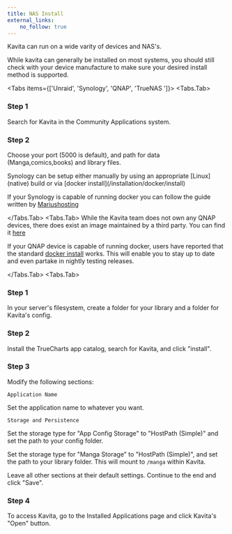```yaml
---
title: NAS Install
external_links:
    no_follow: true
---
```



Kavita can run on a wide varity of devices and NAS's. 

<Callout type="info">
While kavita can generally be installed on most systems, you should still check with your device manufacture to make sure your desired install method is supported.
</Callout>

<Tabs items={['Unraid', 'Synology', 'QNAP', 'TrueNAS ']}>
  <Tabs.Tab>
<Steps>
### Step 1
 
Search for Kavita in the Community Applications system. 
 
### Step 2
 
Choose your port (5000 is default), and path for data (Manga,comics,books) and library files.

</Steps>
  </Tabs.Tab>
  <Tabs.Tab>
Synology can be setup either manually by using an appropriate [Linux](native) build or via [docker install](/installation/docker/install)

If your Synology is capable of running docker you can follow the guide written by [Mariushosting](https://mariushosting.com/how-to-install-kavita-on-your-synology-nas/)

  </Tabs.Tab>
<Tabs.Tab>
While the Kavita team does not own any QNAP devices, there does exist an image maintained by a third party.
You can find it [here](https://www.forum-nas.fr/threads/kavita-net-apache80-0-5-1-1-a-fast-feature-rich-cross-platform-reading-server.16507/) 

If your QNAP device is capable of running docker, users have reported that the standard [docker install](/installation/docker/install) works. This will enable you to stay up to date and even partake in nightly testing releases. 

</Tabs.Tab>
<Tabs.Tab>
<Steps>

### Step 1 

In your server's filesystem, create a folder for your library and a folder for Kavita's config.

### Step 2 

Install the TrueCharts app catalog, search for Kavita, and click "install".

### Step 3 

Modify the following sections:

`Application Name`
	
Set the application name to whatever you want.

`Storage and Persistence`
	
Set the storage type for "App Config Storage" to "HostPath (Simple)" and set the path to your config folder.
		
Set the storage type for "Manga Storage" to "HostPath (Simple)", and set the path to your library folder. This will mount to `/manga` within Kavita.

<Callout type="info">
Leave all other sections at their default settings. Continue to the end and click "Save". 
</Callout>

### Step 4

To access Kavita, go to the Installed Applications page and click Kavita's "Open" button.


</Steps>
</Tabs.Tab>
</Tabs>
